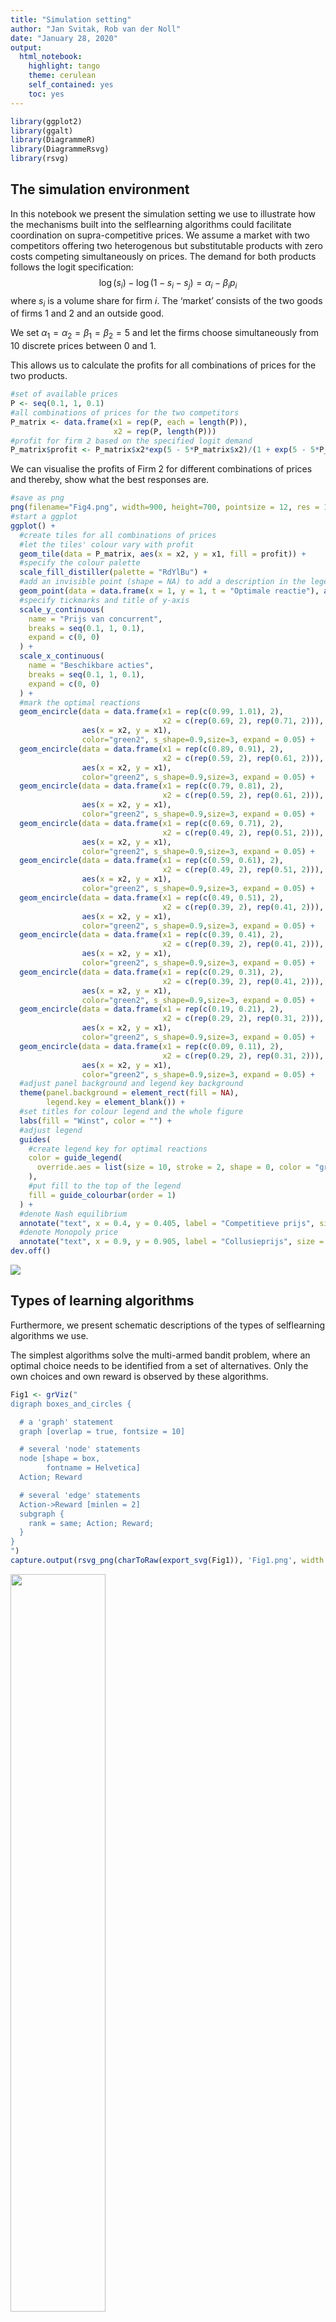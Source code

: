---
title: "Simulation setting"
author: "Jan Svitak, Rob van der Noll"
date: "January 28, 2020"
output:
  html_notebook:
    highlight: tango
    theme: cerulean
    self_contained: yes
    toc: yes
---
```{r packages, echo=FALSE, results='hide', warning=FALSE}
library(ggplot2)
library(ggalt)
library(DiagrammeR)
library(DiagrammeRsvg)
library(rsvg)
```

## The simulation environment
In this notebook we present the simulation setting we use to illustrate how the mechanisms built into the selflearning algorithms could facilitate coordination on supra-competitive prices. We assume a market with two competitors offering two heterogenous but substitutable products with zero costs competing simultaneously on prices. The demand for both products follows the logit specification:
$$\log\left(s_i\right)-\log\left(1-s_i-s_j\right)=\alpha_i-\beta_i p_i$$
where $s_i$ is a volume share for firm $i$. The 'market' consists of the two goods of firms 1 and 2 and an outside good.

We set $\alpha_1=\alpha_2=\beta_1=\beta_2=5$ and let the firms choose simultaneously from 10 discrete prices between 0 and 1.

This allows us to calculate the profits for all combinations of prices for the two products.
```{r profit, paged.print=TRUE}
#set of available prices
P <- seq(0.1, 1, 0.1)
#all combinations of prices for the two competitors
P_matrix <- data.frame(x1 = rep(P, each = length(P)),
                       x2 = rep(P, length(P)))
#profit for firm 2 based on the specified logit demand
P_matrix$profit <- P_matrix$x2*exp(5 - 5*P_matrix$x2)/(1 + exp(5 - 5*P_matrix$x2) + exp(5 - 5*P_matrix$x1))
```

We can visualise the profits of Firm 2 for different combinations of prices and thereby, show what the best responses are.
```{r fig4, fig.height=5.5, fig.width=7, results='hide'}
#save as png
png(filename="Fig4.png", width=900, height=700, pointsize = 12, res = 150)
#start a ggplot
ggplot() +
  #create tiles for all combinations of prices
  #let the tiles' colour vary with profit
  geom_tile(data = P_matrix, aes(x = x2, y = x1, fill = profit)) +
  #specify the colour palette
  scale_fill_distiller(palette = "RdYlBu") +
  #add an invisible point (shape = NA) to add a description in the legend
  geom_point(data = data.frame(x = 1, y = 1, t = "Optimale reactie"), aes(x = x, y = y, color = t), shape = NA) +
  #specify tickmarks and title of y-axis
  scale_y_continuous(
    name = "Prijs van concurrent",
    breaks = seq(0.1, 1, 0.1),
    expand = c(0, 0)
  ) +
  scale_x_continuous(
    name = "Beschikbare acties",
    breaks = seq(0.1, 1, 0.1),
    expand = c(0, 0)
  ) +
  #mark the optimal reactions
  geom_encircle(data = data.frame(x1 = rep(c(0.99, 1.01), 2),
                                  x2 = c(rep(0.69, 2), rep(0.71, 2))),
                aes(x = x2, y = x1),
                color="green2", s_shape=0.9,size=3, expand = 0.05) +
  geom_encircle(data = data.frame(x1 = rep(c(0.89, 0.91), 2),
                                  x2 = c(rep(0.59, 2), rep(0.61, 2))),
                aes(x = x2, y = x1),
                color="green2", s_shape=0.9,size=3, expand = 0.05) +
  geom_encircle(data = data.frame(x1 = rep(c(0.79, 0.81), 2),
                                  x2 = c(rep(0.59, 2), rep(0.61, 2))),
                aes(x = x2, y = x1),
                color="green2", s_shape=0.9,size=3, expand = 0.05) +
  geom_encircle(data = data.frame(x1 = rep(c(0.69, 0.71), 2),
                                  x2 = c(rep(0.49, 2), rep(0.51, 2))),
                aes(x = x2, y = x1),
                color="green2", s_shape=0.9,size=3, expand = 0.05) +
  geom_encircle(data = data.frame(x1 = rep(c(0.59, 0.61), 2),
                                  x2 = c(rep(0.49, 2), rep(0.51, 2))),
                aes(x = x2, y = x1),
                color="green2", s_shape=0.9,size=3, expand = 0.05) +
  geom_encircle(data = data.frame(x1 = rep(c(0.49, 0.51), 2),
                                  x2 = c(rep(0.39, 2), rep(0.41, 2))),
                aes(x = x2, y = x1),
                color="green2", s_shape=0.9,size=3, expand = 0.05) +
  geom_encircle(data = data.frame(x1 = rep(c(0.39, 0.41), 2),
                                  x2 = c(rep(0.39, 2), rep(0.41, 2))),
                aes(x = x2, y = x1),
                color="green2", s_shape=0.9,size=3, expand = 0.05) +
  geom_encircle(data = data.frame(x1 = rep(c(0.29, 0.31), 2),
                                  x2 = c(rep(0.39, 2), rep(0.41, 2))),
                aes(x = x2, y = x1),
                color="green2", s_shape=0.9,size=3, expand = 0.05) +
  geom_encircle(data = data.frame(x1 = rep(c(0.19, 0.21), 2),
                                  x2 = c(rep(0.29, 2), rep(0.31, 2))),
                aes(x = x2, y = x1),
                color="green2", s_shape=0.9,size=3, expand = 0.05) +
  geom_encircle(data = data.frame(x1 = rep(c(0.09, 0.11), 2),
                                  x2 = c(rep(0.29, 2), rep(0.31, 2))),
                aes(x = x2, y = x1),
                color="green2", s_shape=0.9,size=3, expand = 0.05) +
  #adjust panel background and legend key background
  theme(panel.background = element_rect(fill = NA),
        legend.key = element_blank()) +
  #set titles for colour legend and the whole figure
  labs(fill = "Winst", color = "") +
  #adjust legend
  guides(
    #create legend key for optimal reactions
    color = guide_legend(
      override.aes = list(size = 10, stroke = 2, shape = 0, color = "green2")
    ),
    #put fill to the top of the legend
    fill = guide_colourbar(order = 1)
  ) +
  #denote Nash equilibrium
  annotate("text", x = 0.4, y = 0.405, label = "Competitieve prijs", size = 3) +
  #denote Monopoly price
  annotate("text", x = 0.9, y = 0.905, label = "Collusieprijs", size = 3)
dev.off()
```
![](Fig4.png)

## Types of learning algorithms
Furthermore, we present schematic descriptions of the types of selflearning algorithms we use.

The simplest algorithms solve the multi-armed bandit problem, where an optimal choice needs to be identified from a set of alternatives. Only the own choices and own reward is observed by these algorithms.

```{r MAB, results='hide'}
Fig1 <- grViz("
digraph boxes_and_circles {

  # a 'graph' statement
  graph [overlap = true, fontsize = 10]

  # several 'node' statements
  node [shape = box,
        fontname = Helvetica]
  Action; Reward

  # several 'edge' statements
  Action->Reward [minlen = 2]
  subgraph {
    rank = same; Action; Reward;
  }
}
")
capture.output(rsvg_png(charToRaw(export_svg(Fig1)), 'Fig1.png', width = 862, height = 250))
```
![](Fig1.png){ width=55% }


More advanced algorithms are able to recognize that the reward can also depend on the context. If reward is partly dependent on context (e.g. prices of competitor), the algorithms solve a contextual bandit problem. The algorithms now need to identify a optimal choice for each state of the world (context).
```{r context, results='hide'}
Fig2 <- grViz("
digraph boxes_and_circles {

  # a 'graph' statement
  graph [overlap = true, fontsize = 10]

  # several 'node' statements
  node [shape = box,
        fontname = Helvetica]
  State; Action; Reward

  # several 'edge' statements
  Action->Reward [minlen = 2]
  State->Action [minlen = 2]
  State->Reward
  subgraph {
    rank = same; State; Action; Reward;
  }
}
")
capture.output(rsvg_png(charToRaw(export_svg(Fig2)), 'Fig2.png', width = 862, height = 250))
```
![](Fig2.png)


We can go one extra step further and allow the actions of the actors to influence the environment. In the case of a price-setting game, we can imagine that a price set in period $t$ can influence competitor's strategy in period $t+1$ and thereby also rewards for both players in period $t+1$. Actors in this setting solve the reinforcement learning problem.
```{r reinforcement, results='hide'}
Fig3 <- grViz("
digraph boxes_and_circles {
      
      # a 'graph' statement
      graph [overlap = true, fontsize = 10]
      
      # several 'node' statements
      node [shape = box,
      fontname = Helvetica]
      State; Action; Reward
      
      # several 'edge' statements
      Action->Reward [minlen = 2]
      State->Action
      State->Reward
      Action->State [minlen = 2]
      subgraph {
      rank = same; State; Action; Reward;
      }
      }
      ")
capture.output(rsvg_png(charToRaw(export_svg(Fig3)), 'Fig3.png', width = 862, height = 250))
```

![](Fig3.png)

